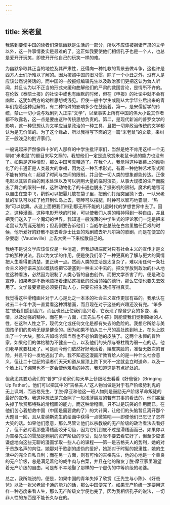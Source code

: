 ```yaml
---
---
---
```

title: 米老鼠
---




我感到要使中国的读者们深信幽默是生活的一部分，所以不应该被摒诸严肃的文学以外，这一件事情委实是最难的了。这正如我要使他们相信孔子也是一个人，也总是爱开开玩笑，即使开开他自己的玩笑一样的难。

为幽默争取其正当的地位及其严肃性，还得向一种礼教的背景去做斗争，这也许是西方人士们所难以了解的。因为按照中国的旧习惯，除了一个小丑之外，没有人是应该公然说笑话的，而中国的一般报纸编辑先生以及政治家们更把这认为耸人听闻，并且认为以不正当的形式来缓和曲解他们的严肃的救国言论，是情所不许的。在伦敦《泰晤士报》的社论中或也有幽默的时候，但在《申报》的社论中就不会有幽默，这犹如西方的幼稚思想或浅见。但使一般中学生或刚从大学毕业后出来的青年们抱着这种见解的，有二种特殊的影响多少在鼓励着。第一，是宋儒哲学的传统，禁止一切小说与戏剧列入正宗“文学”，以至事实上所有中国的伟大小说其作者都不敢露名，这一点是要由这种传统思想负责的。第二，是现代新派的普罗文学的影响，这一种思想认为文学应当是政治的一种工具，且把一切非政治传统的文学都认为是无价值的。为了这个缘故，所以我得写下面的这一篇“米老鼠”的文章，来纠正一般浅见的批评家们。

一般说起来俨然像四十岁的人那样的中学生批评家们，当然是绝不肯用这样一个无聊如“米老鼠”的题目来写文章的。我想他们一定是连欣赏米老鼠卡通的能力也没有了。如果是这种情形，那么中国可真糟透了。在我个人，我觉得这种银幕上的动物化了的卡通正是人类最大的幸福，因为这一种艺术形式，有着一种他种艺术形式所不能有的特点：超越了时间与空间的限制，并且使一切人类的想象都能传达。正像电影以其较自由的剧本处理以及可以拥用大量的临时演员，从事大规模的生产而脱出了舞台的限制一样，这种动物化了的卡通也脱出了摄影机的限制。魔术的地毯可以自由在空中飞，鹳鹤可以把婴儿放在袋子里，把他们打烟突里抛下去，一队米老鼠的军队可以扛了枪开到仙岛上去，钢琴可以摆腿，时钟可以智巧地霎眼，“热狗”可以跳舞。从这上面把我们带到那无所不能的儿童时代的梦想世界中去了。因之，这种漫画，这种电影开映的时候，可以使我们人类的精神得到一种自由，并且把我们送入了一个魔幻的世界。我知道一般浅薄的中学生式的评论家们一定是把米老鼠认为荒诞无稽的；但我倒要告诉他们：当威尔逊总统在白宫里勉任巨艰的时候，他所爱好的舒散不是去看莎士比亚的戏剧或去听凡尔第的歌剧，而是在便宜的杂耍剧（Vaudeville）上去大笑一下来松散自己的。

我绝不是说文学应该仅仅是一种消遣，但我却极端反对只有社会主义的宣传才是文学的那种说法。我以为文学的作用，便是使我们带了一种更真的了解与更大的同情把人生看得更清楚，更正确一点。然而人类的生活是太复杂了，难以用任何一条社会主义的标语来加以概括或把它硬塞到一种主义中去的。把文学放到政治的仆从地位这种看法，必然因为限制了人类心智的自由创作，而把文学杀害了的。便是政治宣传，如果老是不断地颂扬着津贴这报纸的政治领袖的德行，那么它便也要失去效用了。文学最要紧是必须要打动人心，只要它把生活描写得真实。

我觉得这种滑稽画片对于人心是比之一本本的社会主义宣传更加有益的。我承认在过去二十年中我一直爱看这种滑稽画，而且现在对于这些的兴趣还没有完。“笨多拉”使我们感到高兴，而且也还正使我们高兴着，它表现了摩登少女的多变、柔情，以及拗强的精神。而在另一方面，《王先生与小陈》则能使我们觉到原始的人性，在这种人性之下，现代文化或任何文化是都有失去的危险的。我想它所给与美国孩子们的影响无疑是健全的。因为如果不怕从三十尺的高处跌到地上，在头上跌出了一个大块，那么吉姆或哈雷当然也不必怕着他的皮肤了。这两个永恒的冒险家，如果他们的体格稍为不健全一点，以及他们的头颅与脊柱稍为弱一点的话，他们老早就要枉死了。可是而今他们依然好好地活着，嬉皮笑脸的，准备无数次的冒险，并且千钧一发地逃出了命。我不知道这漫画所教育给人的是一种什么社会意义，但让二十世纪的读者们天天知道从屋顶上跌下来不一定就会立时送命，以及一个脸上扎了绷带也不一定会使他难看的神态，我知道这是有点好处的。

但我尤其要劝我们的“普罗”评论家们每天早上仔细地去看看《好爸爸》（Bringing Up Father）。他们可以把其中的“吉格夫人”这人物当做是对于有产阶级势利鬼的无上讽刺，而吉格先生、丁脱·摩亚和他这一班人物则是鼓励无产阶级革命叛徒的最好的宣传。我这种想法是完全照了一般浅薄朋友的若有其事的看法的，他们甚至失掉了欣赏那特殊的滑稽画的能力，而这种滑稽画，只不过是玩笑的作用而已。在他们苦心着想救中国（中国是需要救的了）的大计间，让他们的头脑暂且离开那个大题目一回，且从麦纳斯先生的绘画中获得一点微笑吧——即便他们已忘记了怎样大笑的话。如果他们愿意，那么尽管让他们以宗教般的无产阶级的政治看法去看好了，但不必对着那些滑稽画咬牙切齿，因为它们到底不过是滑稽画而已。如果你以为吉格先生的雪茄是剥削的资产阶级的享受，就尽管不要去看它好了，但至少应该谦虚地向这些无聊的漫画学取一些人心的课程——第一是吉格夫人的势利，她的对于贵族名声的向往，她那对于歌剧的虚伪的爱好，她那对于时髦的奴隶性，她的生活中的完全自私自利；而在另一方面，则有可怜的吉格先生，他的心地是一个善良的无产阶级，总是满足着他的咸牛肉与白菜，并且在他的赌友丁脱·摩亚家里渴望着无产阶级的自由，可是却不幸地娶了那样的一个虚伪的中等阶级的老婆。

总之，我所能说的，便是，如果中国的青年失掉了欣赏《王先生与小陈》、《好爸爸》以及一张米老鼠卡通的能力的话，那么中国便完了。如果无产阶级一定要用这样一种态度来看人生，那么无产阶级文学便也完了，因为我相信孔子的说法，一切非人性的东西是不能长久存在的。
